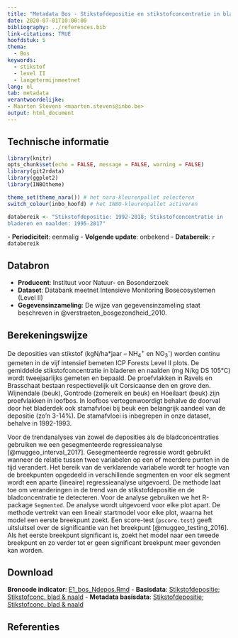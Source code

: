 ```yaml
---
title: "Metadata Bos - Stikstofdepositie en stikstofconcentratie in bladeren en naalden van bomen"
date: 2020-07-01T10:00:00
bibliography: ../references.bib
link-citations: TRUE
hoofdstuk: 5
thema:
  - Bos
keywords:
  - stikstof
  - level II
  - langetermijnmeetnet
lang: nl
tab: metadata
verantwoordelijke:
- Maarten Stevens <maarten.stevens@inbo.be>
output: html_document
---
```

## Technische informatie

```r
library(knitr)
opts_chunk$set(echo = FALSE, message = FALSE, warning = FALSE)
library(git2rdata)
library(ggplot2)
library(INBOtheme)

theme_set(theme_nara()) # het nara-kleurenpallet selecteren
switch_colour(inbo_hoofd) # het INBO-kleurenpallet activeren
```

```r
databereik <- "Stikstofdepositie: 1992-2018; Stikstofconcentratie in
bladeren en naalden: 1995-2017"
```
\- **Periodiciteit**: eenmalig
\- **Volgende update**: onbekend
\- **Databereik**: `r databereik`

## Databron

- **Producent**: Instituut voor Natuur- en Bosonderzoek
- **Dataset**: Databank meetnet Intensieve Monitoring Bosecosystemen (Level II)
- **Gegevensinzameling**: De wijze van gegevensinzameling staat beschreven in @verstraeten_bosgezondheid_2010.

## Berekeningswijze

De deposities van stikstof (kgN/ha*jaar – NH~4~^+^ en NO~3~^-^) worden continu gemeten in de vijf intensief bemeten ICP Forests Level II plots.
De gemiddelde stikstofconcentratie in bladeren en naalden (mg N/kg DS 105°C) wordt tweejaarlijks gemeten en bepaald.
De proefvlakken in Ravels en Brasschaat bestaan respectievelijk uit Corsicaanse den en grove den. 
Wijnendale (beuk), Gontrode (zomereik en beuk) en Hoeilaart (beuk) zijn proefvlakken in loofbos. 
In loofbos vertegenwoordigt behalve de doorval door het bladerdek ook stamafvloei bij beuk een belangrijk aandeel van de depositie (zo'n 3-14%).
De stamafvloei is inbegrepen in onze dataset, behalve in 1992-1993.

Voor de trendanalyses van zowel de deposities als de bladconcentraties gebruiken we een gesegmenteerde regressieanalyse [@muggeo_interval_2017]. 
Gesegmenteerde regressie wordt gebruikt wanneer de relatie tussen twee variabelen op een of meerdere punten in de tijd verandert. 
Het bereik van de verklarende variabele wordt ter hoogte van de breekpunten opgedeeld in verschillende segmenten en voor elk segment wordt een aparte (lineaire) regressieanalyse uitgevoerd. 
De methode laat toe om veranderingen in de trend van de stikstofdepositie en de bladconcentratie te detecteren. 
Voor de analyse gebruiken we het R-package `Segmented`.
De analyse wordt uitgevoerd voor elke plot apart. 
De methode vertrekt van een lineair startmodel voor elke plot, waarna het model een eerste breekpunt zoekt. 
Een score-test (`pscore.test`) geeft uitsluitsel over de significantie van het breekpunt [@muggeo_testing_2016]. 
Als het eerste breekpunt significant is, zoekt het model naar een tweede breekpunt en zo verder tot er geen significant breekpunt meer gevonden kan worden.

## Download

**Broncode indicator**: [E1_bos_Ndepos.Rmd](../e1_bos_ndepos/e1_bos_ndepos.Rmd)
- **Basisdata**: [Stikstofdepositie](../e1_bos_ndepos/tblndepos.tsv); [Stikstofconc. blad & naald](../e1_bos_ndepos/tblndepos.tsv)
- **Metadata basisdata**: [Stikstofdepositie](../e1_bos_ndepos/tblndepos.yml); [Stikstofconc. blad & naald](../e1_bos_ndepos/tblndepos.yml)

## Referenties
